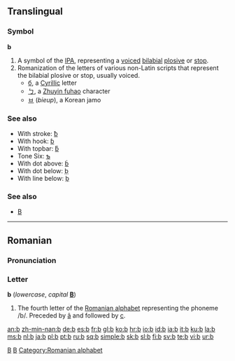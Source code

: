 {{see|Appendix:Variations of 'b'}}

{{wikipedia}}
==Translingual==

===Symbol===
'''b'''

# A symbol of the [[IPA]], representing a [[voiced]] [[bilabial]] [[plosive]] or [[stop]].
# Romanization of the letters of various non-Latin scripts that represent the bilabial plosive or stop, usually voiced.
#* [[б]], a [[Cyrillic]] letter
#* [[ㄅ]], a [[w:Zhuyin fuhao|Zhuyin fuhao]] character
#* [[ㅂ]] (''bieup''), a Korean jamo

===See also===
*With stroke: [[ƀ]]
*With hook: [[ɓ]]
*With topbar: [[ƃ]]
*Tone Six: [[ƅ]]
*With dot above: [[ḃ]]
*With dot below: [[ḅ]]
*With line below: [[ḇ]]

===See also===
*[[B]]

[[Category:Latin letters|B]]
[[Category:IPA symbols|B]]

----

==Romanian==

===Pronunciation===
{{IPA|/be/|lang=ro}}

===Letter===
'''b''' (''lowercase'', ''capital'' '''[[B]]''')

# The fourth letter of the [[Romanian alphabet]] representing the phoneme /b/. Preceded by [[â]] and followed by [[c]].

[[Category:Romanian alphabet]]

[[an:b]]
[[zh-min-nan:b]]
[[de:b]]
[[es:b]]
[[fr:b]]
[[gl:b]]
[[ko:b]]
[[hr:b]]
[[io:b]]
[[id:b]]
[[ia:b]]
[[it:b]]
[[ku:b]]
[[la:b]]
[[ms:b]]
[[nl:b]]
[[ja:b]]
[[pl:b]]
[[pt:b]]
[[ru:b]]
[[sq:b]]
[[simple:b]]
[[sk:b]]
[[sl:b]]
[[fi:b]]
[[sv:b]]
[[te:b]]
[[vi:b]]
[[ur:b]]